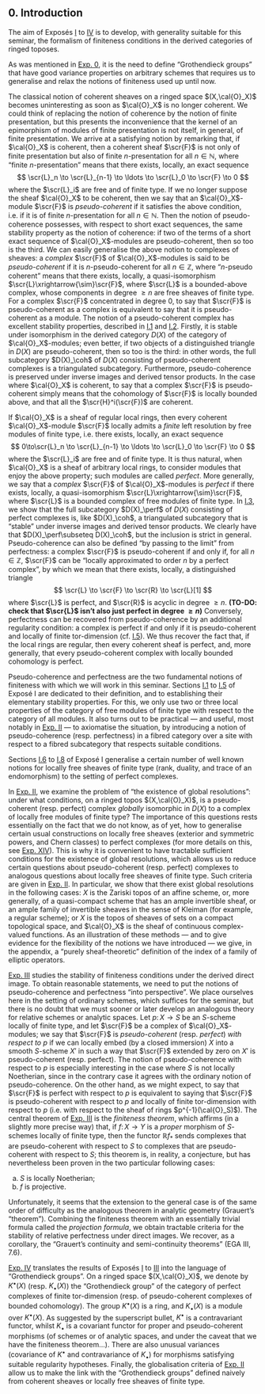 ## 0. Introduction {#I.0}

\oldpage{78}

The aim of Exposés [I](#I) to [IV](#IV) is to develop, with generality suitable for this seminar, the formalism of finiteness conditions in the derived categories of ringed toposes.

As was mentioned in [Exp. 0](#zero), it is the need to define "Grothendieck groups" that have good variance properties on arbitrary schemes that requires us to generalise and relax the notions of finiteness used up until now.

The classical notion of coherent sheaves on a ringed space $(X,\cal{O}_X)$ becomes uninteresting as soon as $\cal{O}_X$ is no longer coherent.
We could think of replacing the notion of coherence by the notion of finite presentation, but this presents the inconvenience that the kernel of an epimorphism of modules of finite presentation is not itself, in general, of finite presentation.
We arrive at a satisfying notion by remarking that, if $\cal{O}_X$ is coherent, then a coherent sheaf $\scr{F}$ is not only of finite presentation but also of finite $n$-presentation for all $n\in\mathbb{N}$, where "finite $n$-presentation" means that there exists, locally, an exact sequence
\oldpage{79}
$$
  \scr{L}_n \to \scr{L}_{n-1} \to \ldots \to \scr{L}_0 \to \scr{F} \to 0
$$
where the $\scr{L}_i$ are free and of finite type.
If we no longer suppose the sheaf $\cal{O}_X$ to be coherent, then we say that an $\cal{O}_X$-module $\scr{F}$ is _pseudo-coherent_ if it satisfies the above condition, i.e. if it is of finite $n$-presentation for all $n\in\mathbb{N}$.
Then the notion of pseudo-coherence possesses, with respect to short exact sequences, the same stability property as the notion of coherence: if two of the terms of a short exact sequence of $\cal{O}_X$-modules are pseudo-coherent, then so too is the third.
We can easily generalise the above notion to complexes of sheaves: a _complex_ $\scr{F}$ of $\cal{O}_X$-modules is said to be _pseudo-coherent_ if it is $n$-pseudo-coherent for all $n\in\mathbb{Z}$, where "$n$-pseudo coherent" means that there exists, locally, a quasi-isomorphism $\scr{L}\xrightarrow{\sim}\scr{F}$, where $\scr{L}$ is a bounded-above complex, whose components in degree $\geq n$ are free sheaves of finite type.
For a complex $\scr{F}$ concentrated in degree $0$, to say that $\scr{F}$ is pseudo-coherent as a complex is equivalent to say that it is pseudo-coherent as a module.
The notion of a pseudo-coherent complex has excellent stability properties, described in [I.1](#I.1) and [I.2](#I.2).
Firstly, it is stable under isomorphism in the derived category $D(X)$ of the category of $\cal{O}_X$-modules;
even better, if two objects of a distinguished triangle in $D(X)$ are pseudo-coherent, then so too is the third: in other words, the full subcategory $D(X)_\coh$ of $D(X)$ consisting of pseudo-coherent complexes is a triangulated subcategory.
Furthermore, pseudo-coherence is preserved under inverse images and derived tensor products.
In the case where $\cal{O}_X$ is coherent, to say that a complex $\scr{F}$ is pseudo-coherent simply means that the cohomology of $\scr{F}$ is locally bounded above, and that all the $\scr{H}^i(\scr{F})$ are coherent.

\oldpage{80}

If $\cal{O}_X$ is a sheaf of regular local rings, then every coherent $\cal{O}_X$-module $\scr{F}$ locally admits a _finite_ left resolution by free modules of finite type, i.e. there exists, locally, an exact sequence
$$
  0\to\scr{L}_n \to \scr{L}_{n-1} \to \ldots \to \scr{L}_0 \to \scr{F} \to 0
$$
where the $\scr{L}_i$ are free and of finite type.
It is thus natural, when $\cal{O}_X$ is a sheaf of arbitrary local rings, to consider modules that enjoy the above property;
such modules are called _perfect_.
More generally, we say that a _complex_ $\scr{F}$ of $\cal{O}_X$-modules is _perfect_ if there exists, locally, a quasi-isomorphism $\scr{L}\xrightarrow{\sim}\scr{F}$, where $\scr{L}$ is a bounded complex of free modules of finite type.
In [I.3](#I.3), we show that the full subcategory $D(X)_\perf$ of $D(X)$ consisting of perfect complexes is, like $D(X)_\coh$, a triangulated subcategory that is "stable" under inverse images and derived tensor products.
We clearly have that $D(X)_\perf\subseteq D(X)_\coh$, but the inclusion is strict in general.
Pseudo-coherence can also be defined "by passing to the limit" from perfectness: a complex $\scr{F}$ is pseudo-coherent if and only if, for all $n\in\mathbb{Z}$, $\scr{F}$ can be "locally approximated to order $n$ by a perfect complex", by which we mean that there exists, locally, a distinguished triangle
$$
  \scr{L} \to \scr{F} \to \scr{R} \to \scr{L}[1]
$$
where $\scr{L}$ is perfect, and $\scr{R}$ is acyclic in degree $\geq n$.
**(TO-DO: check that $\scr{L}$ isn't also just perfect in degree $\geq n$)**
Conversely, perfectness can be recovered from pseudo-coherence by an additional regularity condition: a complex is perfect if and only if it is pseudo-coherent and locally of finite tor-dimension (cf. [I.5](#I.5)).
We thus recover the fact that, if the local rings are regular, then every coherent sheaf is perfect, and, more generally, that every pseudo-coherent complex with locally bounded cohomology is perfect.

\oldpage{81}

Pseudo-coherence and perfectness are the two fundamental notions of finiteness with which we will work in this seminar.
Sections [I.1](#I.1) to [I.5](#I.5) of Exposé I are dedicated to their definition, and to establishing their elementary stability properties.
For this, we only use two or three local properties of the category of free modules of finite type with respect to the category of all modules.
It also turns out to be practical --- and useful, most notably in [Exp. II](#II) --- to axiomatise the situation, by introducing a notion of pseudo-coherence (resp. perfectness) in a fibred category over a site with respect to a fibred subcategory that respects suitable conditions.

Sections [I.6](#I.6) to [I.8](#I.8) of Exposé I generalise a certain number of well known notions for locally free sheaves of finite type (rank, duality, and trace of an endomorphism) to the setting of perfect complexes.

In [Exp. II](#II), we examine the problem of "the existence of global resolutions": under what conditions, on a ringed topos $(X,\cal{O}_X)$, is a pseudo-coherent (resp. perfect) complex _globally_ isomorphic in $D(X)$ to a complex of locally free modules of finite type?
The importance of this questions rests essentially on the fact that we do not know, as of yet, how to generalise certain usual constructions on locally free sheaves (exterior and symmetric powers, and Chern classes) to perfect complexes (for more details on this, see [Exp. XIV](#XIV)).
This is why it is convenient to have tractable sufficient conditions for the existence of global resolutions, which allows us to reduce certain questions about pseudo-coherent (resp. perfect) complexes to analogous questions about locally free sheaves of finite type.
\oldpage{82}
Such criteria are given in [Exp. II](#II).
In particular, we show that there exist global resolutions in the following cases:
$X$ is the Zariski topos of an affine scheme, or, more generally, of a quasi-compact scheme that has an ample invertible sheaf, or an ample family of invertible sheaves in the sense of Kleiman (for example, a regular scheme);
or $X$ is the topos of sheaves of sets on a compact topological space, and $\cal{O}_X$ is the sheaf of continuous complex-valued functions.
As an illustration of these methods --- and to give evidence for the flexibility of the notions we have introduced --- we give, in the appendix, a "purely sheaf-theoretic" definition of the index of a family of elliptic operators.

[Exp. III](#III) studies the stability of finiteness conditions under the derived direct image.
To obtain reasonable statements, we need to put the notions of pseudo-coherence and perfectness "into perspective".
We place ourselves here in the setting of ordinary schemes, which suffices for the seminar, but there is no doubt that we must sooner or later develop an analogous theory for relative schemes or analytic spaces.
Let $p\colon X\to S$ be an $S$-scheme locally of finite type, and let $\scr{F}$ be a complex of $\cal{O}_X$-modules;
we say that $\scr{F}$ is _pseudo-coherent_ (resp. _perfect_) _with respect to $p$_ if we can locally embed (by a closed immersion) $X$ into a smooth $S$-scheme $X'$ in such a way that $\scr{F}$ extended by zero on $X'$ is pseudo-coherent (resp. perfect).
The notion of pseudo-coherence with respect to $p$ is especially interesting in the case where $S$ is not locally Noetherian, since in the contrary case it agrees with the ordinary notion of pseudo-coherence.
\oldpage{83}
On the other hand, as we might expect, to say that $\scr{F}$ is perfect with respect to $p$ is equivalent to saying that $\scr{F}$ is pseudo-coherent with respect to $p$ and locally of finite tor-dimension with respect to $p$ (i.e. with respect to the sheaf of rings $p^{-1}(\cal{O}_S)$).
The central theorem of [Exp. III](#III) is the _finiteness theorem_, which affirms (in a slightly more precise way) that, if $f\colon X\to Y$ is a _proper_ morphism of $S$-schemes locally of finite type, then the functor $\mathbb{R}f_*$ sends complexes that are pseudo-coherent with respect to $S$ to complexes that are pseudo-coherent with respect to $S$;
this theorem is, in reality, a conjecture, but has nevertheless been proven in the two particular following cases:

a) $S$ is locally Noetherian;
b) $f$ is projective.

Unfortunately, it seems that the extension to the general case is of the same order of difficulty as the analogous theorem in analytic geometry (Grauert's "theorem").
Combining the finiteness theorem with an essentially trivial formula called the _projection formula_, we obtain tractable criteria for the stability of relative perfectness under direct images.
We recover, as a corollary, the "Grauert's continuity and semi-continuity theorems" (EGA III, 7.6).

[Exp. IV](#IV) translates the results of Exposés [I](#I) to [III](#III) into the language of "Grothendieck groups".
On a ringed space $(X,\cal{O}_X)$, we denote by $K^\bullet(X)$ (resp. $K_\bullet(X)$) the "Grothendieck group" of the category of perfect complexes of finite tor-dimension (resp. of pseudo-coherent complexes of bounded cohomology).
The group $K^\bullet(X)$ is a ring, and $K_\bullet(X)$ is a module over $K^\bullet(X)$.
As suggested by the superscript bullet, $K^\bullet$ is a contravariant functor, whilst $K_\bullet$ is a covariant functor for proper and pseudo-coherent morphisms (of schemes or of analytic spaces, and under the caveat that we have the finiteness theorem...).
There are also unusual variances (covariance of $K^\bullet$ and contravariance of $K_\bullet$) for morphisms satisfying suitable regularity hypotheses.
Finally, the globalisation criteria of [Exp. II](#II) allow us to make the link with the "Grothendieck groups" defined naively from coherent sheaves or locally free sheaves of finite type.
